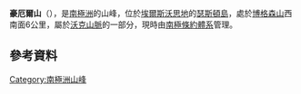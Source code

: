 {{coord|72|14|S|99|3|W|source:GNIS|display=title}}

'''豪厄爾山'''（{{lang-en|Mount Howell}}），是[[南極洲|南極洲]]的山峰，位於[[埃爾斯沃思地|埃爾斯沃思地]]的[[瑟斯頓島|瑟斯頓島]]，處於[[博格森山|博格森山]]西南面6公里，屬於[[沃克山脈|沃克山脈]]的一部分，現時由[[南極條約體系|南極條約體系]]管理。

==參考資料==
{{cite gnis | type = antarid | id = 18563| name = Howell, Mount | accessdate = 2012-06-29}}
{{usgs-gazetteer|id=18563|name=Howell, Mount}}

{{Antarctica-geo-stub}}
[[Category:南極洲山峰|Category:南極洲山峰]]